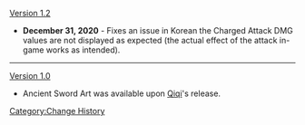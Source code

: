 [[Version 1.2]]
*'''December 31, 2020''' - Fixes an issue in Korean the Charged Attack DMG values are not displayed as expected (the actual effect of the attack in-game works as intended).
----
[[Version 1.0]]
*Ancient Sword Art was available upon [[Qiqi]]'s release.
<noinclude>[[Category:Change History]]</noinclude>